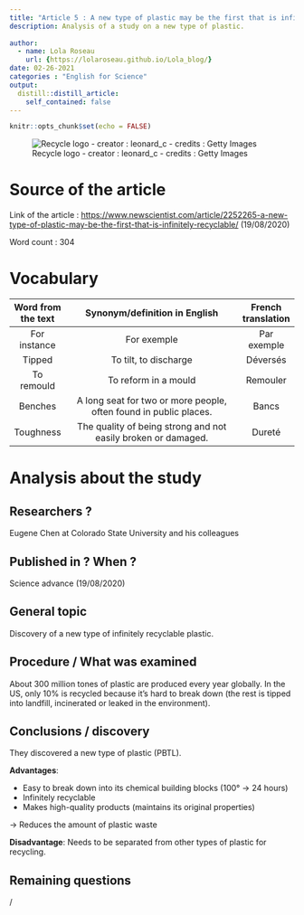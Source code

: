 ```yaml
---
title: "Article 5 : A new type of plastic may be the first that is infinitely recyclable"
description: Analysis of a study on a new type of plastic.
  
author:
  - name: Lola Roseau
    url: {https://lolaroseau.github.io/Lola_blog/} 
date: 02-26-2021
categories : "English for Science"
output:
  distill::distill_article:
    self_contained: false
---
```


```r
knitr::opts_chunk$set(echo = FALSE)
```

![Recycle logo - creator : leonard_c - credits : Getty Images](images/recycle.jpg) 

# Source of the article

Link of the article : <https://www.newscientist.com/article/2252265-a-new-type-of-plastic-may-be-the-first-that-is-infinitely-recyclable/> (19/08/2020)

Word count : 304

# Vocabulary

| Word from the text |                          Synonym/definition in English                          | French translation  |
| :----------------: | :-----------------------------------------------------------------------------: | :-----------------: |
|    For instance    |                                   For exemple                                   |     Par exemple     |
|       Tipped       |                           To tilt, to discharge                           |      Déversés       |
|     To remould     |                              To reform in a mould                               |      Remouler       |
|      Benches       | A long seat for two or more people, often found in public places. |        Bancs        |
|     Toughness      |          The quality of being strong and not easily broken or damaged.          |       Dureté        |

# Analysis about the study

## Researchers ?

Eugene Chen at Colorado State University and his colleagues 

## Published in ? When ?

Science advance (19/08/2020)

## General topic

Discovery of a new type of infinitely recyclable plastic.

## Procedure / What was examined

About 300 million tones of plastic are produced every year globally.
In the US, only 10% is recycled because it’s hard to break down (the rest is tipped into landfill, incinerated or leaked in the environment).

## Conclusions / discovery

They discovered a new type of plastic (PBTL).

**Advantages**:

- Easy to break down into its chemical building blocks (100° -> 24 hours)
- Infinitely recyclable
- Makes high-quality products (maintains its original properties)

-> Reduces the amount of plastic waste

**Disadvantage**: Needs to be separated from other types of plastic for recycling.

## Remaining questions 

/

